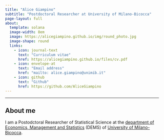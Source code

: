```yaml
---
title: "Alice Giampino"
subtitle: "Postdoctoral Researcher at University of Milano-Bicocca"
page-layout: full
about:
  template: solana
  image-width: 8em
  image: https://alicegiampino.github.io/img/round_photo.jpg
  image-shape: round
  links:
    - icon: journal-text
      text: "Curriculum vitae"
      href: https://alicegiampino.github.io/files/cv.pdf
    - icon: envelope-at
      text: "Email address"
      href: "mailto: alice.giampino@unimib.it"
    - icon: github
      text: "Github"
      href: https://github.com/AliceGiampino
---
```


----------------------------------------------------------------

## About me {.central}

I am a Postodctoral Researcher of Statistical Science at the [department of Economics, Management and Statistics](https://www.dems.unimib.it/en) (DEMS) of [University of Milano-Bicocca](https://en.unimib.it).
